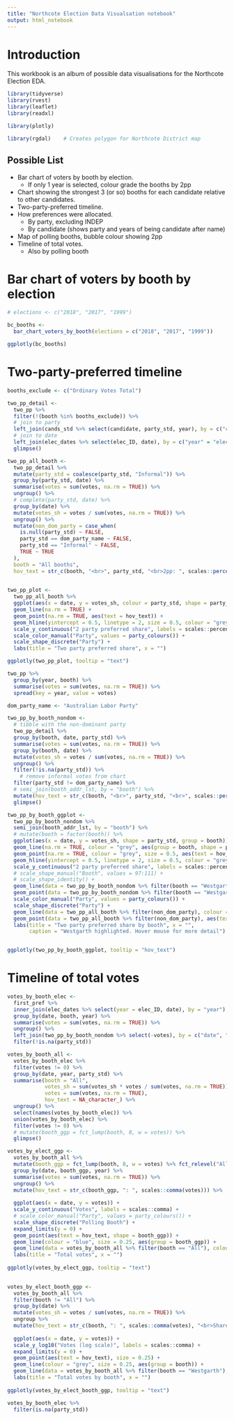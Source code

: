 ```yaml
---
title: "Northcote Election Data Visualsation notebook"
output: html_notebook
---
```


# Introduction
This workbook is an album of possible data visualisations for the Northcote Election EDA.

```r
library(tidyverse)
library(rvest)
library(leaflet)
library(readxl)

library(plotly)

library(rgdal)    # Creates polygon for Northcote District map
```


## Possible List  
- Bar chart of voters by booth by election.  
  - If only 1 year is selected, colour grade the booths by 2pp
- Chart showing the strongest 3 (or so) booths for each candidate relative to other candidates.
- Two-party-preferred timeline.  
- How preferences were allocated.  
  - By party, excluding INDEP
  - By candidate (shows party and years of being candidate after name)
- Map of polling booths, bubble colour showing 2pp
- Timeline of total votes.
  - Also by polling booth


# Bar chart of voters by booth by election

```r
# elections <- c("2018", "2017", "1999")

bc_booths <-
  bar_chart_voters_by_booth(elections = c("2018", "2017", "1999"))

ggplotly(bc_booths)

```

# Two-party-preferred timeline

```r
booths_exclude <- c("Ordinary Votes Total")

two_pp_detail <- 
  two_pp %>% 
  filter(!(booth %in% booths_exclude)) %>% 
  # join to party
  left_join(cands_std %>% select(candidate, party_std, year), by = c("candidate", "year")) %>% 
  # join to date
  left_join(elec_dates %>% select(elec_ID, date), by = c("year" = "elec_ID")) %>% 
  glimpse()

```

```r
two_pp_all_booth <-
  two_pp_detail %>% 
  mutate(party_std = coalesce(party_std, "Informal")) %>% 
  group_by(party_std, date) %>% 
  summarise(votes = sum(votes, na.rm = TRUE)) %>% 
  ungroup() %>% 
  # complete(party_std, date) %>% 
  group_by(date) %>% 
  mutate(votes_sh = votes / sum(votes, na.rm = TRUE)) %>% 
  ungroup() %>% 
  mutate(non_dom_party = case_when(
    is.null(party_std) ~ FALSE,
    party_std == dom_party_name ~ FALSE,
    party_std == "Informal" ~ FALSE,
    TRUE ~ TRUE
  ),
  booth = "All booths",
  hov_text = str_c(booth, "<br>", party_std, "<br>2pp: ", scales::percent(votes_sh)))

  
two_pp_plot <- 
  two_pp_all_booth %>% 
  ggplot(aes(x = date, y = votes_sh, colour = party_std, shape = party_std)) +
  geom_line(na.rm = TRUE) +
  geom_point(na.rm = TRUE, aes(text = hov_text)) +
  geom_hline(yintercept = 0.5, linetype = 2, size = 0.5, colour = "grey") +
  scale_y_continuous("2 party preferred share", labels = scales::percent) +
  scale_color_manual("Party", values = party_colours()) +
  scale_shape_discrete("Party") +
  labs(title = "Two party preferred share", x = "")

ggplotly(two_pp_plot, tooltip = "text")

```

```r
two_pp %>% 
  group_by(year, booth) %>% 
  summarise(votes = sum(votes, na.rm = TRUE)) %>% 
  spread(key = year, value = votes)
```

```r
dom_party_name <- "Australian Labor Party"

two_pp_by_booth_nondom <-
  # tibble with the non-dominant party
  two_pp_detail %>% 
  group_by(booth, date, party_std) %>% 
  summarise(votes = sum(votes, na.rm = TRUE)) %>% 
  group_by(booth, date) %>% 
  mutate(votes_sh = votes / sum(votes, na.rm = TRUE)) %>% 
  ungroup() %>% 
  filter(!is.na(party_std)) %>% 
    # remove informal votes from chart
  filter(party_std != dom_party_name) %>% 
  # semi_join(booth_addr_lst, by = "booth") %>% 
  mutate(hov_text = str_c(booth, "<br>", party_std, "<br>", scales::percent(votes_sh))) %>%
  glimpse()
```

```r

two_pp_by_booth_ggplot <-
  two_pp_by_booth_nondom %>% 
  semi_join(booth_addr_lst, by = "booth") %>% 
  # mutate(booth = factor(booth)) %>% 
  ggplot(aes(x = date, y = votes_sh, shape = party_std, group = booth)) +
  geom_line(na.rm = TRUE, colour = "grey", aes(group = booth, shape = party_std)) +
  geom_point(na.rm = TRUE, colour = "grey", size = 0.5, aes(text = hov_text)) +
  geom_hline(yintercept = 0.5, linetype = 2, size = 0.5, colour = "grey") +
  scale_y_continuous("2 party preferred share", labels = scales::percent) +
  # scale_shape_manual("Booth", values = 97:111) +
  # scale_shape_identity() +
  geom_line(data = two_pp_by_booth_nondom %>% filter(booth == "Westgarth"), colour = "black") +
  geom_point(data = two_pp_by_booth_nondom %>% filter(booth == "Westgarth"), aes(text = hov_text, colour = party_std)) +
  scale_color_manual("Party", values = party_colours()) +
  scale_shape_discrete("Party") +
  geom_line(data = two_pp_all_booth %>% filter(non_dom_party), colour = "blue") +
  geom_point(data = two_pp_all_booth %>% filter(non_dom_party), aes(text = hov_text, colour = party_std)) +
  labs(title = "Two party preferred share by booth", x = "",
       caption = "Westgarth highlighted. Hover mouse for more detail")


ggplotly(two_pp_by_booth_ggplot, tooltip = "hov_text")
```

# Timeline of total votes

```r
votes_by_booth_elec <- 
  first_pref %>% 
  inner_join(elec_dates %>% select(year = elec_ID, date), by = "year") %>% 
  group_by(date, booth, year) %>% 
  summarise(votes = sum(votes, na.rm = TRUE)) %>% 
  ungroup() %>% 
  left_join(two_pp_by_booth_nondom %>% select(-votes), by = c("date", "booth")) %>% 
  filter(!is.na(party_std)) 

votes_by_booth_all <-
  votes_by_booth_elec %>% 
  filter(votes != 0) %>% 
  group_by(date, year, party_std) %>% 
  summarise(booth = "All",
            votes_sh = sum(votes_sh * votes / sum(votes, na.rm = TRUE)),
            votes = sum(votes, na.rm = TRUE),
            hov_text = NA_character_) %>% 
  ungroup() %>% 
  select(names(votes_by_booth_elec)) %>% 
  union(votes_by_booth_elec) %>% 
  filter(votes != 0) %>% 
  # mutate(booth_ggp = fct_lump(booth, 8, w = votes)) %>% 
  glimpse()
```
```r
votes_by_elect_ggp <-
  votes_by_booth_all %>% 
  mutate(booth_ggp = fct_lump(booth, 8, w = votes) %>% fct_relevel("All")) %>% 
  group_by(date, booth_ggp, year) %>% 
  summarise(votes = sum(votes, na.rm = TRUE)) %>% 
  ungroup() %>% 
  mutate(hov_text = str_c(booth_ggp, ": ", scales::comma(votes))) %>% 
  
  ggplot(aes(x = date, y = votes)) +
  scale_y_continuous("Votes", labels = scales::comma) +
  # scale_color_manual("Party", values = party_colours()) +
  scale_shape_discrete("Polling Booth") +
  expand_limits(y = 0) +
  geom_point(aes(text = hov_text, shape = booth_ggp)) +
  geom_line(colour = "blue", size = 0.25, aes(group = booth_ggp)) +
  geom_line(data = votes_by_booth_all %>% filter(booth == "All"), colour = "red", size = 0.5) +
  labs(title = "Total votes", x = "")
  
ggplotly(votes_by_elect_ggp, tooltip = "text")
  
```
```r
votes_by_elect_booth_ggp <-
  votes_by_booth_all %>% 
  filter(booth != "All") %>% 
  group_by(date) %>% 
  mutate(votes_sh = votes / sum(votes, na.rm = TRUE)) %>% 
  ungroup %>% 
  mutate(hov_text = str_c(booth, ": ", scales::comma(votes), "<br>Share of total: ", scales::percent(votes_sh))) %>% 
  
  ggplot(aes(x = date, y = votes)) +
  scale_y_log10("Votes (log scale)", labels = scales::comma) +
  expand_limits(y = 0) +
  geom_point(aes(text = hov_text), size = 0.25) +
  geom_line(colour = "grey", size = 0.25, aes(group = booth)) +
  geom_line(data = votes_by_booth_all %>% filter(booth == "Westgarth"), colour = "red", size = 0.5) +
  labs(title = "Total votes by booth", x = "")
  
ggplotly(votes_by_elect_booth_ggp, tooltip = "text")
```
```r
votes_by_booth_elec %>% 
  filter(is.na(party_std))
```

